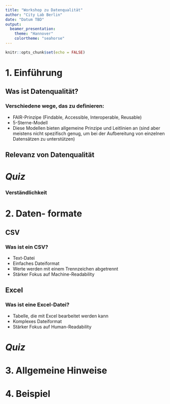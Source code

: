 ```yaml
---
title: "Workshop zu Datenqualität"
author: "City Lab Berlin"
date: "Datum TBD"
output:
  beamer_presentation:
    theme: "Hannover"
    colortheme: "seahorse"
---
```


```r
knitr::opts_chunk$set(echo = FALSE)
```

# 1. Einführung

## Was ist Datenqualität?

### Verschiedene wege, das zu definieren: 
- FAIR-Prinzipe (Findable, Accessible, Interoperable, Reusable)
- 5-Sterne-Modell
- Diese Modellen bieten allgemeine Prinzipe und Leitlinien an (sind aber meistens nicht spezifisch genug, um bei der Aufbereitung von einzelnen Datensätzen zu unterstützen)

## Relevanz von Datenqualität

# *Quiz*

### Verständlichkeit

# 2. Daten- formate

## CSV

### Was ist ein CSV?
- Text-Datei
- Einfaches Dateiformat
- Werte werden mit einem Trennzeichen abgetrennt 
- Stärker Fokus auf Machine-Readability


## Excel


### Was ist eine Excel-Datei?
- Tabelle, die mit Excel bearbeitet werden kann
- Komplexes Dateiformat
- Stärker Fokus auf Human-Readability


# *Quiz*

# 3. Allgemeine Hinweise

# 4. Beispiel


